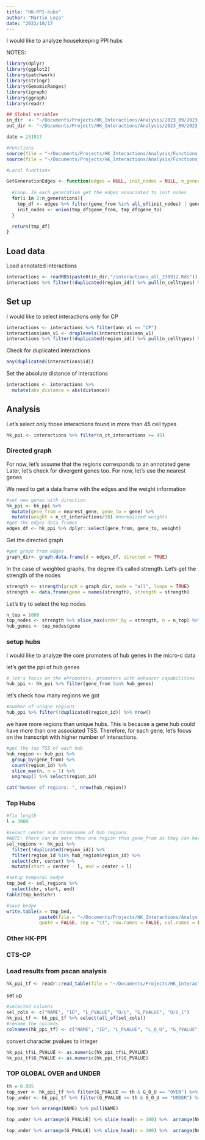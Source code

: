 ```yaml
---
title: "HK-PPI-hubs"
author: "Martin Loza"
date: "2023/10/17
---
```


I would like to analyze housekeeping PPI hubs

NOTES:


```r
library(dplyr)
library(ggplot2)
library(patchwork)
library(stringr)
library(GenomicRanges)
library(igraph)
library(ggraph)
library(readr)

## Global variables
in_dir  <- "~/Documents/Projects/HK_Interactions/Analysis/2023_09/2023_09_18/Results/"
out_dir <- "~/Documents/Projects/HK_Interactions/Analysis/2023_09/2023_09_18/Results/"

date = 231017

#Functions
source(file = "~/Documents/Projects/HK_Interactions/Analysis/Functions.R")
source(file = "~/Documents/Projects/HK_Interactions/Analysis/Functions_Visualizations.R")

#Local functions 

GetGenerationEdges <- function(edges = NULL, init_nodes = NULL, n_generations = 2){
  
  #loop. In each generation get the edges associated to init nodes
  for(i in 2:n_generations){
    tmp_df <- edges %>% filter(gene_from %in% all_of(init_nodes) | gene_to %in% all_of(init_nodes))
    init_nodes <- union(tmp_df$gene_from, tmp_df$gene_to)
  }

  return(tmp_df)
}
```

## Load data

Load annotated interactions 

```r
interactions <- readRDS(paste0(in_dir,"/interactions_all_230912.Rds"))
interactions %>% filter(!duplicated(region_id)) %>% pull(n_celltypes) %>% table()
```

## Set up

I would like to select interactions only for CP 

```r
interactions <- interactions %>% filter(ann_v1 == "CP")
interactions$ann_v1 <- droplevels(interactions$ann_v1)
interactions %>% filter(!duplicated(region_id)) %>% pull(n_celltypes) %>% table()
```

Check for duplicated interactions 

```r
any(duplicated(interactions$id))
```

Set the absolute distance of interactions 

```r
interactions <- interactions %>%
  mutate(abs_distance = abs(distance))
```

## Analysis

Let's select only those interactions found in more than 45 cell types

```r
hk_ppi <- interactions %>% filter(n_ct_interactions >= 45)
```

### Directed graph

For now, let's assume that the regions corresponds to an annotated gene
Later, let's check for divergent genes too. For now, let's use the nearest genes

We need to get a data frame with the edges and the weight information

```r
#set new genes with direction
hk_ppi <- hk_ppi %>% 
  mutate(gene_from = nearest_gene, gene_to = gene) %>%
  mutate(weight = n_ct_interactions/50) #normalized weights
#get the edges data frames
edges_df <- hk_ppi %>% dplyr::select(gene_from, gene_to, weight)
```

Get the directed graph

```r
#get graph from edges
graph_dir<- graph.data.frame(d = edges_df, directed = TRUE)
```

In the case of weighted graphs, the degree it's called strength. 
Let's get the strength of the nodes

```r
strength <- strength(graph = graph_dir, mode = "all", loops = TRUE)
strength <- data.frame(gene = names(strength), strength = strength)
```

Let's try to select the top nodes

```r
n_top = 1000
top_nodes <- strength %>% slice_max(order_by = strength, n = n_top) %>% arrange(desc(strength))
hub_genes <- top_nodes$gene
```

### setup hubs 

I would like to analyze the core promoters of hub genes in the micro-c data

let's get the ppi of hub genes

```r
# let's focus on the ePromoters, promoters with enhancer capabilities
hub_ppi <- hk_ppi %>% filter(gene_from %in% hub_genes)
```

let's check how many regions we got 

```r
#number of unique regions
hub_ppi %>% filter(!duplicated(region_id)) %>% nrow()
```

we have more regions than unique hubs. This is because a gene hub could have more than one associated TSS. Therefore, for each gene, let's focus on the transcript with higher number of interactions.

```r
#get the top TSS of each hub
hub_region <- hub_ppi %>% 
  group_by(gene_from) %>%
  count(region_id) %>%
  slice_max(n, n = 1) %>% 
  ungroup() %>% select(region_id)

cat("Number of regions: ", nrow(hub_region))
```

### Top Hubs

```r
#fix length
l = 3000

#select center and chromosome of hub regions.
#NOTE: there can be more than one region than gene_from as they can have the same number of target genes, so more than one regions is selected after slice_max
sel_regions <- hk_ppi %>% 
  filter(!duplicated(region_id)) %>% 
  filter(region_id %in% hub_region$region_id) %>% 
  select(chr, center) %>% 
  mutate(start = center - l, end = center + l)
```

```r
#setup temporal bedpe
tmp_bed <- sel_regions %>%  
  select(chr, start, end)
table(tmp_bed$chr)

#save bedpe
write.table(x = tmp_bed,
            paste0(file = "~/Documents/Projects/HK_Interactions/Analysis/2023_10/2023_10_17/tmp_results/hub_ppi_top_",n_top,"_3k.bed"),
            quote = FALSE, sep = "\t", row.names = FALSE, col.names = FALSE)
```

### Other HK-PPI

### CTS-CP



### Load results from pscan analysis

```r
hk_ppi_tf <- readr::read_table(file = "~/Documents/Projects/HK_Interactions/Analysis/2023_10/2023_10_17/tmp_results/hub_ppi_top_1000_TF.txt", col_names = TRUE)
```

set up 

```r
#selected columns
sel_cols <- c("NAME", "ID", "L_PVALUE", "O/U", "G_PVALUE", "O/U_1")
hk_ppi_tf <- hk_ppi_tf %>% select(all_of(sel_cols))
#rename the columns
colnames(hk_ppi_tf) <- c("NAME", "ID", "L_PVALUE", "L_O_U", "G_PVALUE", "G_O_U")
```

convert character pvalues to integer

```r
hk_ppi_tf$L_PVALUE <- as.numeric(hk_ppi_tf$L_PVALUE)
hk_ppi_tf$G_PVALUE <- as.numeric(hk_ppi_tf$G_PVALUE)
```

### TOP GLOBAL OVER and UNDER 

```r
th = 0.005
top_over <- hk_ppi_tf %>% filter(G_PVALUE <= th & G_O_U == "OVER") %>% arrange((G_PVALUE))
top_under <- hk_ppi_tf %>% filter(G_PVALUE <= th & G_O_U == "UNDER") %>% arrange((G_PVALUE))
```

```r
top_over %>% arrange(NAME) %>% pull(NAME)
```

```r
top_under %>% arrange(G_PVALUE) %>% slice_head(n = 100) %>%  arrange(NAME) %>% pull(NAME)
```

```r
top_under %>% arrange(G_PVALUE) %>% slice_head(n = 100) %>%  arrange(NAME) %>% pull(NAME)
```





















